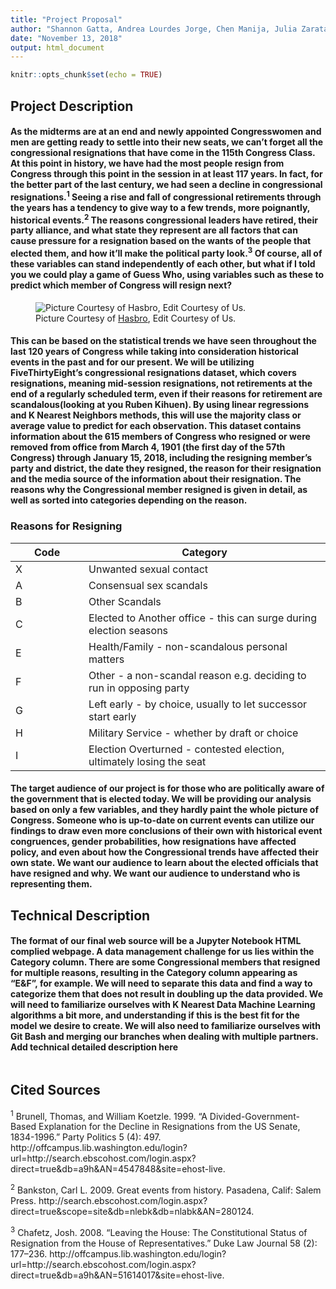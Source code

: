```yaml
---
title: "Project Proposal"
author: "Shannon Gatta, Andrea Lourdes Jorge, Chen Manija, Julia Zaratan"
date: "November 13, 2018"
output: html_document
---
```


```r
knitr::opts_chunk$set(echo = TRUE)
```

## Project Description

#### As the midterms are at an end and newly appointed Congresswomen and men are getting ready to settle into their new seats, we can't forget all the congressional resignations that have come in the 115th Congress Class. At this point in history, we have had the most people resign from Congress through this point in the session in at least 117 years. In fact, for the better part of the last century, we had seen a decline in congressional resignations.^1^  Seeing a rise and fall of congressional retirements through the years has a tendency to give way to a few trends, more poignantly, historical events.^2^ The reasons congressional leaders have retired, their party alliance, and what state they represent are all factors that can cause pressure for a resignation based on the wants of the people that elected them, and how it'll make the political party look.^3^ Of course, all of these variables can stand independently of each other, but what if I told you we could play a game of Guess Who, using variables such as these **to predict which member of Congress will resign next?**

![Picture Courtesy of [Hasbro](https://www.hasbrotoyshop.com/wcsstore/HTSCatalogAssetStore/common/productimages/en_US/6F0F695774454188A712758C99018290/2e3dba26d5a1cce4ebd7c805503d8a671c6044ed.jpg), Edit Courtesy of Us.](smaller_guess_who.png)

#### This can be based on the statistical trends we have seen throughout the last 120 years of Congress while taking into consideration historical events in the past and for our present. We will be utilizing FiveThirtyEight's congressional resignations dataset, which covers resignations, meaning mid-session resignations, not retirements at the end of a regularly scheduled term, even if their reasons for retirement are scandalous(looking at you Ruben Kihuen). By using linear regressions and K Nearest Neighbors methods, this will use the majority class or average value to predict for each observation. This dataset contains information about the 615 members of Congress who resigned or were removed from office from March 4, 1901 (the first day of the 57th Congress) through January 15, 2018, including the resigning member’s party and district, the date they resigned, the reason for their resignation and the media source of the information about their resignation. The reasons why the Congressional member resigned is given in detail, as well as sorted into categories depending on the reason.

### Reasons for Resigning

Code | Category
---- | -------------
X    | Unwanted sexual contact 
A    | Consensual sex scandals 
B    | Other Scandals
C    | Elected to Another office - this can surge during election seasons
E    | Health/Family - non-scandalous personal matters
F    | Other - a non-scandal reason e.g. deciding to run in opposing party
G    | Left early - by choice, usually to let successor start early
H    | Military Service - whether by draft or choice
I    | Election Overturned - contested election, ultimately losing the seat

#### The target audience of our project is for those who are politically aware of the government that is elected today. We will be providing our analysis based on only a few variables, and they hardly paint the whole picture of Congress. Someone who is up-to-date on current events can utilize our findings to draw even more conclusions of their own with historical event congruences, gender probabilities, how resignations have affected policy, and even about how the Congressional trends have affected their own state. We want our audience to learn about the elected officials that have resigned and why. We want our audience to understand who is representing them. 

## Technical Description

#### The format of our final web source will be a Jupyter Notebook HTML complied webpage. A data management challenge for us lies within the Category column. There are some Congressional members that resigned for multiple reasons, resulting in the Category column appearing as "E&F", for example. We will need to separate this data and find a way to categorize them that does not result in doubling up the data provided. We will need to familiarize ourselves with K Nearest Data Machine Learning algorithms a bit more, and understanding if this is the best fit for the model we desire to create. We will also need to familiarize ourselves with Git Bash and merging our branches when dealing with multiple partners. **Add technical detailed description here**

```r

```

## Cited Sources

^1^ Brunell, Thomas, and William Koetzle. 1999. “A Divided-Government-Based Explanation for the Decline in Resignations from the US Senate, 1834-1996.” Party Politics 5 (4): 497. http://offcampus.lib.washington.edu/login?url=http://search.ebscohost.com/login.aspx?direct=true&db=a9h&AN=4547848&site=ehost-live.

^2^ Bankston, Carl L. 2009. Great events from history. Pasadena, Calif: Salem Press. http://search.ebscohost.com/login.aspx?direct=true&scope=site&db=nlebk&db=nlabk&AN=280124.

^3^ Chafetz, Josh. 2008. “Leaving the House: The Constitutional Status of Resignation from the House of Representatives.” Duke Law Journal 58 (2): 177–236. http://offcampus.lib.washington.edu/login?url=http://search.ebscohost.com/login.aspx?direct=true&db=a9h&AN=51614017&site=ehost-live.

